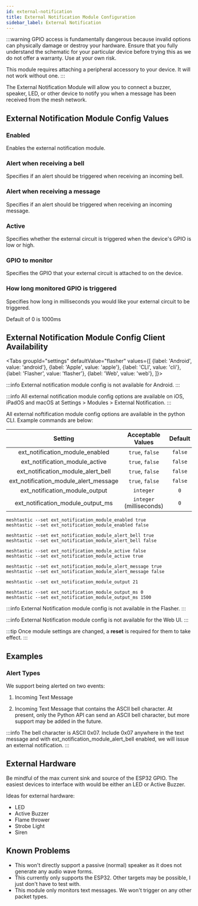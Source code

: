 ```yaml
---
id: external-notification
title: External Notification Module Configuration
sidebar_label: External Notification
---
```



:::warning
GPIO access is fundamentally dangerous because invalid options can physically damage or destroy your hardware. Ensure that you fully understand the schematic for your particular device before trying this as we do not offer a warranty. Use at your own risk.

This module requires attaching a peripheral accessory to your device. It will not work without one.
:::

The External Notification Module will allow you to connect a buzzer, speaker, LED, or other device to notify you when a message has been received from the mesh network.



 ## External Notification Module Config Values

### Enabled

Enables the external notification module.

### Alert when receiving a bell

Specifies if an alert should be triggered when receiving an incoming bell.

### Alert when receiving a message

Specifies if an alert should be triggered when receiving an incoming message.

### Active

Specifies whether the external circuit is triggered when the device's GPIO is low or high.

### GPIO to monitor

Specifies the GPIO that your external circuit is attached to on the device.

### How long monitored GPIO is triggered

Specifies how long in milliseconds you would like your external circuit to be triggered.

Default of 0 is 1000ms

## External Notification Module Config Client Availability

<Tabs
groupId="settings"
defaultValue="flasher"
values={[
{label: 'Android', value: 'android'},
{label: 'Apple', value: 'apple'},
{label: 'CLI', value: 'cli'},
{label: 'Flasher', value: 'flasher'},
{label: 'Web', value: 'web'},
]}>
<TabItem value="android">

:::info
External notification module config is not available for Android.
:::

</TabItem>
<TabItem value="apple">

:::info
All external notification module config options are available on iOS, iPadOS and macOS at Settings > Modules > External Notification.
:::

</TabItem>
<TabItem value="cli">

All external noftification module config options are available in the python CLI. Example commands are below:

|                Setting                |    Acceptable Values     | Default |
| :-----------------------------------: | :----------------------: | :-----: |
|    ext_notification_module_enabled    |     `true`, `false`      | `false` |
|    ext_notification_module_active     |     `true`, `false`      | `false` |
|  ext_notification_module_alert_bell   |     `true`, `false`      | `false` |
| ext_notification_module_alert_message |     `true`, `false`      | `false` |
|    ext_notification_module_output     |        `integer`         |   `0`   |
|   ext_notification_module_output_ms   | `integer` (milliseconds) |   `0`   |

```shell title="Enable/Disable External Notification Module"
meshtastic --set ext_notification_module_enabled true
meshtastic --set ext_notification_module_enabled false
```

```shell title="Enable/Disable alert on incoming bell"
meshtastic --set ext_notification_module_alert_bell true
meshtastic --set ext_notification_module_alert_bell false
```

```shell title="Set GPIO active high / low (defalut of false is low)"
meshtastic --set ext_notification_module_active false
meshtastic --set ext_notification_module_active true
```

```shell title="Enable/Disable alert on incoming message"
meshtastic --set ext_notification_module_alert_message true
meshtastic --set ext_notification_module_alert_message false
```

```shell title="Set GPIO to monitor to 21"
meshtastic --set ext_notification_module_output 21
```

```shell title="Set monitored GPIO output duration (default of 0 is 1000ms)"
meshtastic --set ext_notification_module_output_ms 0
meshtastic --set ext_notification_module_output_ms 1500
```
</TabItem>
<TabItem value="flasher">

:::info
External Notification module config is not available in the Flasher.
:::

  </TabItem>
  <TabItem value="web">

:::info
External Notification module config is not available for the Web UI.
:::
    
  </TabItem>
</Tabs>

:::tip
Once module settings are changed, a **reset** is required for them to take effect.
:::

## Examples

### Alert Types

We support being alerted on two events:

1. Incoming Text Message

2. Incoming Text Message that contains the ASCII bell character. At present, only the Python API can send an ASCII bell character, but more support may be added in the future.

:::info
The bell character is ASCII 0x07. Include 0x07 anywhere in the text message and with ext_notification_module_alert_bell enabled, we will issue an external notification.
:::

## External Hardware

Be mindful of the max current sink and source of the ESP32 GPIO. The easiest devices to interface with would be either an LED or Active Buzzer.

Ideas for external hardware:

- LED
- Active Buzzer
- Flame thrower
- Strobe Light
- Siren

## Known Problems

- This won't directly support a passive (normal) speaker as it does not generate any audio wave forms.
- This currently only supports the ESP32. Other targets may be possible, I just don't have to test with.
- This module only monitors text messages. We won't trigger on any other packet types.
